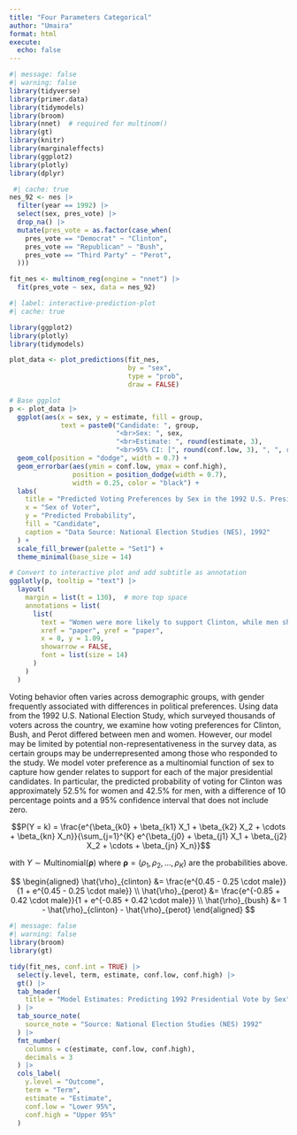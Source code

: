 ```yaml
---
title: "Four Parameters Categorical"
author: "Umaira"
format: html
execute: 
  echo: false
---
```



```r
#| message: false
#| warning: false
library(tidyverse)
library(primer.data)
library(tidymodels)
library(broom)
library(nnet)  # required for multinom()
library(gt)
library(knitr)
library(marginaleffects)
library(ggplot2)
library(plotly)
library(dplyr)
```



```r
 #| cache: true
nes_92 <- nes |> 
  filter(year == 1992) |> 
  select(sex, pres_vote) |> 
  drop_na() |> 
  mutate(pres_vote = as.factor(case_when(
    pres_vote == "Democrat" ~ "Clinton",
    pres_vote == "Republican" ~ "Bush",
    pres_vote == "Third Party" ~ "Perot",
  ))) 

fit_nes <- multinom_reg(engine = "nnet") |>
  fit(pres_vote ~ sex, data = nes_92)

```



```r
#| label: interactive-prediction-plot
#| cache: true

library(ggplot2)
library(plotly)
library(tidymodels)

plot_data <- plot_predictions(fit_nes,
                              by = "sex",
                              type = "prob",
                              draw = FALSE)

# Base ggplot
p <- plot_data |>
  ggplot(aes(x = sex, y = estimate, fill = group,
             text = paste0("Candidate: ", group,
                           "<br>Sex: ", sex,
                           "<br>Estimate: ", round(estimate, 3),
                           "<br>95% CI: [", round(conf.low, 3), ", ", round(conf.high, 3), "]"))) +
  geom_col(position = "dodge", width = 0.7) +
  geom_errorbar(aes(ymin = conf.low, ymax = conf.high),
                position = position_dodge(width = 0.7),
                width = 0.25, color = "black") +
  labs(
    title = "Predicted Voting Preferences by Sex in the 1992 U.S. Presidential Election",
    x = "Sex of Voter",
    y = "Predicted Probability",
    fill = "Candidate",
    caption = "Data Source: National Election Studies (NES), 1992"
  ) +
  scale_fill_brewer(palette = "Set1") +
  theme_minimal(base_size = 14)

# Convert to interactive plot and add subtitle as annotation
ggplotly(p, tooltip = "text") |>
  layout(
    margin = list(t = 130),  # more top space
    annotations = list(
      list(
        text = "Women were more likely to support Clinton, while men showed greater support for Perot.",
        xref = "paper", yref = "paper",
        x = 0, y = 1.09,
        showarrow = FALSE,
        font = list(size = 14)
      )
    )
  )


```

Voting behavior often varies across demographic groups, with gender frequently associated with differences in political preferences. Using data from the 1992 U.S. National Election Study, which surveyed thousands of voters across the country, we examine how voting preferences for Clinton, Bush, and Perot differed between men and women.
However, our model may be limited by potential non-representativeness in the survey data, as certain groups may be underrepresented among those who responded to the study. We model voter preference as a multinomial function of sex to capture how gender relates to support for each of the major presidential candidates. In particular, the predicted probability of voting for Clinton was approximately 52.5% for women and 42.5% for men, with a difference of 10 percentage points and a 95% confidence interval that does not include zero.


$$P(Y = k) = \frac{e^{\beta_{k0} + \beta_{k1} X_1 + \beta_{k2} X_2 + \cdots + \beta_{kn} X_n}}{\sum_{j=1}^{K} e^{\beta_{j0} + \beta_{j1} X_1 + \beta_{j2} X_2 + \cdots + \beta_{jn} X_n}}$$

with $Y \sim \text{Multinomial}(\boldsymbol{\rho})$ where $\boldsymbol{\rho} = (\rho_1, \rho_2, \ldots, \rho_K)$ are the probabilities above.


$$
\begin{aligned}
\hat{\rho}_{clinton} &= \frac{e^{0.45 - 0.25 \cdot male}}{1 + e^{0.45 - 0.25 \cdot male}} \\
\hat{\rho}_{perot}   &= \frac{e^{-0.85 + 0.42 \cdot male}}{1 + e^{-0.85 + 0.42 \cdot male}} \\
\hat{\rho}_{bush}    &= 1 - \hat{\rho}_{clinton} - \hat{\rho}_{perot}
\end{aligned}
$$


```r
#| message: false
#| warning: false
library(broom)
library(gt)

tidy(fit_nes, conf.int = TRUE) |>
  select(y.level, term, estimate, conf.low, conf.high) |>
  gt() |>
  tab_header(
    title = "Model Estimates: Predicting 1992 Presidential Vote by Sex"
  ) |>
  tab_source_note(
    source_note = "Source: National Election Studies (NES) 1992"
  ) |>
  fmt_number(
    columns = c(estimate, conf.low, conf.high),
    decimals = 3
  ) |>
  cols_label(
    y.level = "Outcome",
    term = "Term",
    estimate = "Estimate",
    conf.low = "Lower 95%",
    conf.high = "Upper 95%"
  )

```
